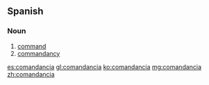 ==Spanish==

===Noun===
{{es-noun|f}}

# [[command]]
# [[commandancy]]

[[es:comandancia]]
[[gl:comandancia]]
[[ko:comandancia]]
[[mg:comandancia]]
[[zh:comandancia]]